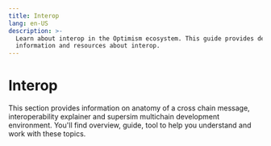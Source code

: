 ```yaml
---
title: Interop
lang: en-US
description: >-
  Learn about interop in the Optimism ecosystem. This guide provides detailed
  information and resources about interop.
---
```



# Interop

This section provides information on anatomy of a cross chain message, interoperability explainer  and supersim multichain development environment. You'll find overview, guide, tool to help you understand and work with these topics.

<Cards>
  <Card title="Anatomy of a cross Chain message" href="/stack/protocol/interop/cross-chain-message" />

  <Card title="Interoperability explainer " href="/stack/protocol/interop/explainer" />

  <Card title="Supersim multichain development environment" href="/stack/protocol/interop/supersim" />
</Cards>
